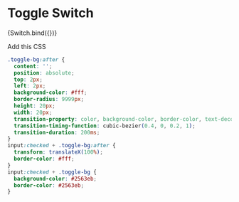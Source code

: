

<Meta title="Input/Toggle" component={Switch} />

# Toggle Switch

<Canvas>
  <Story
    name="Toggle"
    args={{
      label: "Switch"
    }}
  >
    {Switch.bind({})}
  </Story>
</Canvas>

Add this CSS

```css
.toggle-bg:after {
  content: '';
  position: absolute;
  top: 2px;
  left: 2px;
  background-color: #fff;
  border-radius: 9999px;
  height: 20px;
  width: 20px;
  transition-property: color, background-color, border-color, text-decoration-color, fill, stroke, opacity, box-shadow, transform, filter, backdrop-filter;
  transition-timing-function: cubic-bezier(0.4, 0, 0.2, 1);
  transition-duration: 200ms;
}
input:checked + .toggle-bg:after {
  transform: translateX(100%);
  border-color: #fff;
}
input:checked + .toggle-bg {
  background-color: #2563eb;
  border-color: #2563eb;
}
```
